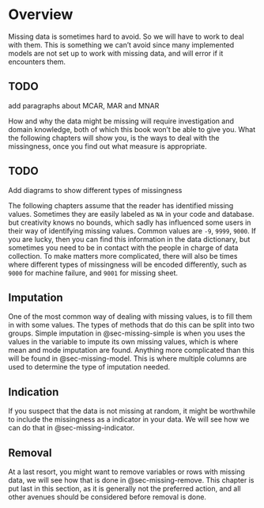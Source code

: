 # Overview {#sec-missing}

Missing data is sometimes hard to avoid. So we will have to work to deal with them. This is something we can't avoid since many implemented models are not set up to work with missing data, and will error if it encounters them.

::: {.callout-caution}
# TODO

add paragraphs about MCAR, MAR and MNAR
:::

How and why the data might be missing will require investigation and domain knowledge, both of which this book won't be able to give you. What the following chapters will show you, is the ways to deal with the missingness, once you find out what measure is appropriate.

::: {.callout-caution}
# TODO

Add diagrams to show different types of missingness
:::

The following chapters assume that the reader has identified missing values. Sometimes they are easily labeled as `NA` in your code and database. but creativity knows no bounds, which sadly has influenced some users in their way of identifying missing values. Common values are `-9`, `9999`, `9000`. If you are lucky, then you can find this information in the data dictionary, but sometimes you need to be in contact with the people in charge of data collection. To make matters more complicated, there will also be times where different types of missingness will be encoded differently, such as `9000` for machine failure, and `9001` for missing sheet.

## Imputation

One of the most common way of dealing with missing values, is to fill them in with some values. The types of methods that do this can be split into two groups. Simple imputation in @sec-missing-simple is when you uses the values in the variable to impute its own missing values, which is where mean and mode imputation are found. Anything more complicated than this will be found in @sec-missing-model. This is where multiple columns are used to determine the type of imputation needed.

## Indication

If you suspect that the data is not missing at random, it might be worthwhile to include the missingness as a indicator in your data. We will see how we can do that in @sec-missing-indicator.

## Removal

At a last resort, you might want to remove variables or rows with missing data, we will see how that is done in @sec-missing-remove. This chapter is put last in this section, as it is generally not the preferred action, and all other avenues should be considered before removal is done. 
